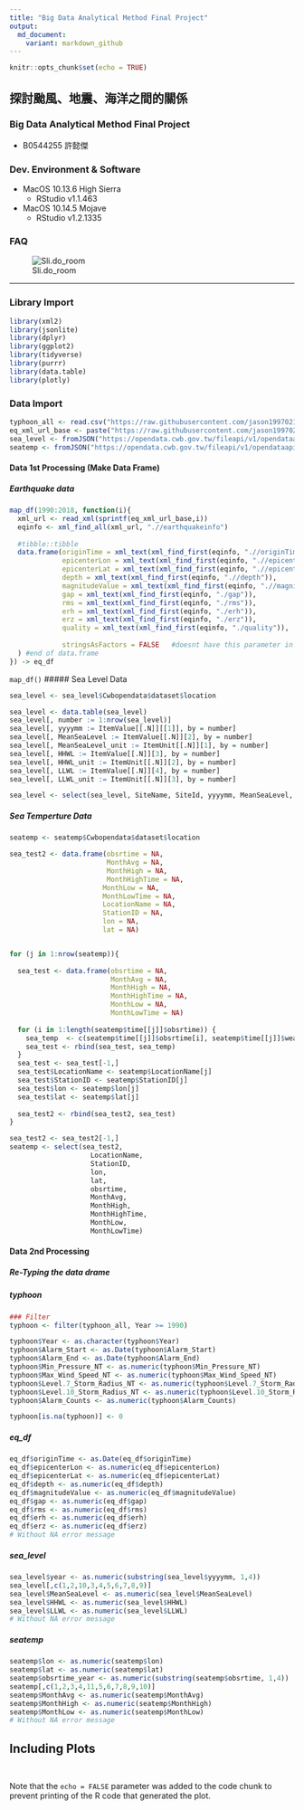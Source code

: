 ```yaml
---
title: "Big Data Analytical Method Final Project"
output:
  md_document:
    variant: markdown_github
---
```


```r
knitr::opts_chunk$set(echo = TRUE)
```

## 探討颱風、地震、海洋之間的關係
### Big Data Analytical Method Final Project
- B0544255 許懿傑

### Dev. Environment & Software
- MacOS 10.13.6 High Sierra
  - RStudio v1.1.463
- MacOS 10.14.5 Mojave
  - RStudio v1.2.1335

### FAQ
![Sli.do_room](https://raw.githubusercontent.com/jason19970210/MarkdownPhotos/master/45.png)

----

### Library Import
```r
library(xml2)
library(jsonlite)
library(dplyr)
library(ggplot2)
library(tidyverse)
library(purrr)
library(data.table)
library(plotly)
```

### Data Import
```r
typhoon_all <- read.csv("https://raw.githubusercontent.com/jason19970210/BigDataAnalyticalMethods/master/Final/Data/typhoon/typhoon_web_table.csv",stringsAsFactors = F)
eq_xml_url_base <- paste("https://raw.githubusercontent.com/jason19970210/BigDataAnalyticalMethods/master/Final/Data/earthquake/CWB-EQ-Catalog-%d","xml",sep = ".")
sea_level <- fromJSON("https://opendata.cwb.gov.tw/fileapi/v1/opendataapi/C-B0048-001?Authorization=CWB-64CBB768-EE64-4FD2-AED5-0A68D1A48B79&downloadType=WEB&format=JSON")
seatemp <- fromJSON("https://opendata.cwb.gov.tw/fileapi/v1/opendataapi/C-B0050-001?Authorization=CWB-64CBB768-EE64-4FD2-AED5-0A68D1A48B79&downloadType=WEB&format=JSON")
```

#### Data 1st Processing (Make Data Frame)
##### Earthquake data
```r
map_df(1990:2018, function(i){
  xml_url <- read_xml(sprintf(eq_xml_url_base,i))
  eqinfo <- xml_find_all(xml_url, ".//earthquakeinfo")
  
  #tibble::tibble
  data.frame(originTime = xml_text(xml_find_first(eqinfo, ".//originTime")),
             epicenterLon = xml_text(xml_find_first(eqinfo, ".//epicenterLon")),
             epicenterLat = xml_text(xml_find_first(eqinfo, ".//epicenterLat")),
             depth = xml_text(xml_find_first(eqinfo, ".//depth")),
             magnitudeValue = xml_text(xml_find_first(eqinfo, ".//magnitudeValue")),
             gap = xml_text(xml_find_first(eqinfo, "./gap")),
             rms = xml_text(xml_find_first(eqinfo, "./rms")),
             erh = xml_text(xml_find_first(eqinfo, "./erh")),
             erz = xml_text(xml_find_first(eqinfo, "./erz")),
             quality = xml_text(xml_find_first(eqinfo, "./quality")),
             
             stringsAsFactors = FALSE   #doesnt have this parameter in tibble
  ) #end of data.frame
}) -> eq_df
```
`map_df()`
##### Sea Level Data
```r
sea_level <- sea_level$Cwbopendata$dataset$location

sea_level <- data.table(sea_level)
sea_level[, number := 1:nrow(sea_level)]
sea_level[, yyyymm := ItemValue[[.N]][[1]], by = number]
sea_level[, MeanSeaLevel := ItemValue[[.N]][2], by = number]
sea_level[, MeanSeaLevel_unit := ItemUnit[[.N]][1], by = number]
sea_level[, HHWL := ItemValue[[.N]][3], by = number]
sea_level[, HHWL_unit := ItemUnit[[.N]][2], by = number]
sea_level[, LLWL := ItemValue[[.N]][4], by = number]
sea_level[, LLWL_unit := ItemUnit[[.N]][3], by = number]

sea_level <- select(sea_level, SiteName, SiteId, yyyymm, MeanSeaLevel, MeanSeaLevel_unit, HHWL, HHWL_unit, LLWL, LLWL_unit)
```
##### Sea Temperture Data
```r
seatemp <- seatemp$Cwbopendata$dataset$location

sea_test2 <- data.frame(obsrtime = NA,
                        MonthAvg = NA,
                        MonthHigh = NA,
                        MonthHighTime = NA,
                       MonthLow = NA,
                       MonthLowTime = NA,
                       LocationName = NA,
                       StationID = NA,
                       lon = NA,
                       lat = NA)


for (j in 1:nrow(seatemp)){
  
  sea_test <- data.frame(obsrtime = NA,
                         MonthAvg = NA,
                         MonthHigh = NA,
                         MonthHighTime = NA,
                         MonthLow = NA,
                         MonthLowTime = NA)
  
  for (i in 1:length(seatemp$time[[j]]$obsrtime)) {
    sea_temp  <- c(seatemp$time[[j]]$obsrtime[i], seatemp$time[[j]]$weatherElement$elementValue[[i]]$vlaue)
    sea_test <- rbind(sea_test, sea_temp)
  }
  sea_test <- sea_test[-1,]
  sea_test$LocationName <- seatemp$LocationName[j]
  sea_test$StationID <- seatemp$StationID[j]
  sea_test$lon <- seatemp$lon[j]
  sea_test$lat <- seatemp$lat[j]
  
  sea_test2 <- rbind(sea_test2, sea_test)
}

sea_test2 <- sea_test2[-1,]
seatemp <- select(sea_test2, 
                    LocationName, 
                    StationID, 
                    lon,
                    lat, 
                    obsrtime, 
                    MonthAvg, 
                    MonthHigh, 
                    MonthHighTime, 
                    MonthLow, 
                    MonthLowTime)
```

#### Data 2nd Processing
##### Re-Typing the data drame
##### typhoon
```r
### Filter
typhoon <- filter(typhoon_all, Year >= 1990)

typhoon$Year <- as.character(typhoon$Year)
typhoon$Alarm_Start <- as.Date(typhoon$Alarm_Start)
typhoon$Alarm_End <- as.Date(typhoon$Alarm_End)
typhoon$Min_Pressure_NT <- as.numeric(typhoon$Min_Pressure_NT)
typhoon$Max_Wind_Speed_NT <- as.numeric(typhoon$Max_Wind_Speed_NT)
typhoon$Level.7_Storm_Radius_NT <- as.numeric(typhoon$Level.7_Storm_Radius_NT)
typhoon$Level.10_Storm_Radius_NT <- as.numeric(typhoon$Level.10_Storm_Radius_NT)
typhoon$Alarm_Counts <- as.numeric(typhoon$Alarm_Counts)

typhoon[is.na(typhoon)] <- 0
```
##### eq_df
```r
eq_df$originTime <- as.Date(eq_df$originTime)
eq_df$epicenterLon <- as.numeric(eq_df$epicenterLon)
eq_df$epicenterLat <- as.numeric(eq_df$epicenterLat)
eq_df$depth <- as.numeric(eq_df$depth)
eq_df$magnitudeValue <- as.numeric(eq_df$magnitudeValue)
eq_df$gap <- as.numeric(eq_df$gap)
eq_df$rms <- as.numeric(eq_df$rms)
eq_df$erh <- as.numeric(eq_df$erh)
eq_df$erz <- as.numeric(eq_df$erz)
# Without NA error message
```
##### sea_level
```r
sea_level$year <- as.numeric(substring(sea_level$yyyymm, 1,4))
sea_level[,c(1,2,10,3,4,5,6,7,8,9)]
sea_level$MeanSeaLevel <- as.numeric(sea_level$MeanSeaLevel)
sea_level$HHWL <- as.numeric(sea_level$HHWL)
sea_level$LLWL <- as.numeric(sea_level$LLWL)
# Without NA error message
```
##### seatemp
```r
seatemp$lon <- as.numeric(seatemp$lon)
seatemp$lat <- as.numeric(seatemp$lat)
seatemp$obsrtime_year <- as.numeric(substring(seatemp$obsrtime, 1,4))
seatemp[,c(1,2,3,4,11,5,6,7,8,9,10)]
seatemp$MonthAvg <- as.numeric(seatemp$MonthAvg)
seatemp$MonthHigh <- as.numeric(seatemp$MonthHigh)
seatemp$MonthLow <- as.numeric(seatemp$MonthLow)
# Without NA error message
```







## Including Plots

```r

```


```r

```
Note that the `echo = FALSE` parameter was added to the code chunk to prevent printing of the R code that generated the plot.
